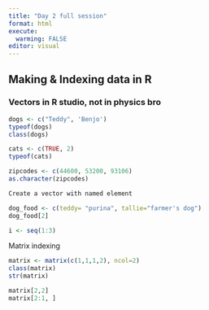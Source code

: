 ```yaml
---
title: "Day 2 full session"
format: html
execute: 
  warming: FALSE 
editor: visual
---
```


## Making & Indexing data in R

### Vectors in R studio, not in physics bro

```r
dogs <- c("Teddy", 'Benjo')
typeof(dogs)
class(dogs)
```

```r
cats <- c(TRUE, 2)
typeof(cats)
```

```r
zipcodes <- c(44600, 53200, 93106)
as.character(zipcodes)
```

```r
Create a vector with named element

```

```r
dog_food <- c(teddy= "purina", tallie="farmer's dog")
dog_food[2]
```

```r
i <- seq(1:3)

```

Matrix indexing

```r
matrix <- matrix(c(1,1,1,2), ncol=2)
class(matrix)
str(matrix)
```

```r
matrix[2,2]
matrix[2:1, ]
```
